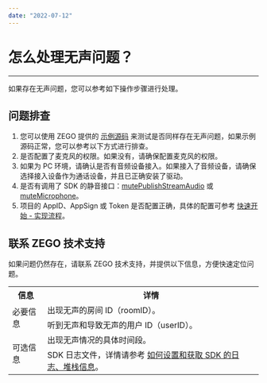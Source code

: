 ```yaml
---
date: "2022-07-12"
---
```

# 怎么处理无声问题？

---

如果存在无声问题，您可以参考如下操作步骤进行处理。

## 问题排查

1. 您可以使用 ZEGO 提供的 [示例源码](/real-time-video-android-java/quick-start/run-example-code) 来测试是否同样存在无声问题，如果示例源码正常，您可以参考以下方式进行排查。
2. 是否配置了麦克风的权限。如果没有，请确保配置麦克风的权限。
3. 如果为 PC 环境，请确认是否有音频设备接入。如果接入了音频设备，请确保选择接入设备作为通话设备，并且已正确安装了驱动。
4. 是否有调用了 SDK 的静音接口：[mutePublishStreamAudio](https://doc-zh.zego.im/article/api?doc=Express_Video_SDK_API~Java_android~class~im-zego-zegoexpress-zego-express-engine&jumpType=route#mute-publish-stream-audio) 或 [muteMicrophone](https://doc-zh.zego.im/article/api?doc=Express_Video_SDK_API~Java_android~class~im-zego-zegoexpress-zego-express-engine&jumpType=route#mute-microphone)。
5. 项目的 AppID、AppSign 或 Token 是否配置正确，具体的配置可参考 [快速开始 - 实现流程](/real-time-video-android-java/quick-start/implementing-video-call)。


## 联系 ZEGO 技术支持

如果问题仍然存在，请联系 ZEGO 技术支持，并提供以下信息，方便快速定位问题。


<table>
  
  <tbody><tr>
    <th>信息</th>
    <th>详情</th>
  </tr>
  <tr>
    <td rowspan="2">必要信息</td>
    <td>出现无声的房间 ID（roomID）。</td>
  </tr>
  <tr>
    <td>听到无声和导致无声的用户 ID（userID）。</td>
  </tr>
  <tr>
    <td rowspan="2">可选信息</td>
    <td>出现无声情况的具体时间段。</td>
  </tr>
  <tr>
    <td>SDK 日志文件，详情请参考 <a target="_blank" href="https://doc-zh.zego.im/faq/express_sdkLog">如何设置和获取 SDK 的日志、堆栈信息</a>。</td>
  </tr>
</tbody></table>
